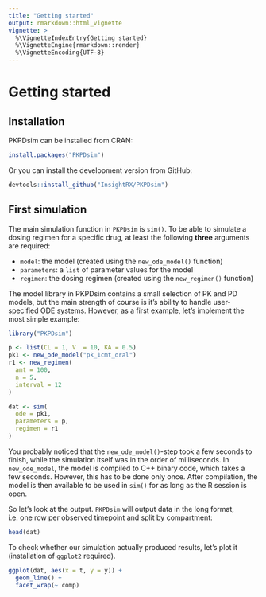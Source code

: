 ```yaml
---
title: "Getting started"
output: rmarkdown::html_vignette
vignette: >
  %\VignetteIndexEntry{Getting started}
  %\VignetteEngine{rmarkdown::render}
  %\VignetteEncoding{UTF-8}
---
```


# Getting started

## Installation

PKPDsim can be installed from CRAN:

```r
install.packages("PKPDsim")
```

Or you can install the development version from GitHub:

```r
devtools::install_github("InsightRX/PKPDsim")
```

## First simulation

The main simulation function in `PKPDsim` is `sim()`. To be able to simulate a dosing regimen for a specific drug, at least the following **three** arguments are required:

- `model`: the model (created using the `new_ode_model()` function)
- `parameters`: a `list` of parameter values for the model
- `regimen`: the dosing regimen (created using the `new_regimen()` function)

The model library in PKPDsim contains a small selection of PK and PD models, but the main strength of course is it's ability to handle user-specified ODE systems. However, as a first example, let's implement the most simple example:

```r
library("PKPDsim")

p <- list(CL = 1, V  = 10, KA = 0.5)
pk1 <- new_ode_model("pk_1cmt_oral")
r1 <- new_regimen(
  amt = 100,
  n = 5,
  interval = 12
)

dat <- sim(
  ode = pk1,
  parameters = p,
  regimen = r1
)
```

You probably noticed that the `new_ode_model()`-step took a few seconds to finish, while the simulation itself was in the order of milliseconds. In `new_ode_model`, the model is compiled to C++ binary code, which takes a few seconds. However, this has to be done only once. After compilation, the model is then available to be used in `sim()` for as long as the R session is open.

So let's look at the output. `PKPDsim` will output data in the long format, i.e. one row per observed timepoint and split by compartment:

```r
head(dat)
```

To check whether our simulation actually produced results, let's plot it (installation of `ggplot2` required).

```r
ggplot(dat, aes(x = t, y = y)) +
  geom_line() +
  facet_wrap(~ comp)
```
